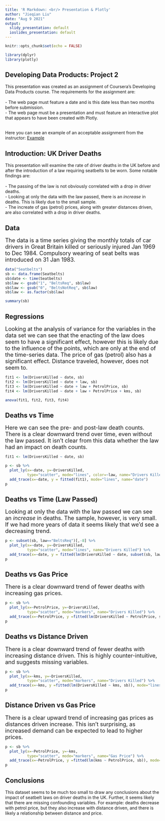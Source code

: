 ---
title: 'R Markdown: <br/> Presentation & Plotly'
author: "Jieqian Liu"
date: "Aug 9 2021"
output:
  slidy_presentation: default
  ioslides_presentation: default
---

```{r setup, include=FALSE}
knitr::opts_chunk$set(echo = FALSE)

library(dplyr)
library(plotly)
```

## Developing Data Products: Project 2

This presentation was created as an assignment of Coursera's Developing Data Products course. The requirements for the assignment are: <br/> <br/>
- The web page must feature a date and is this date less than two months before submission. <br />
- The web page must be a presentation and must feature an interactive plot that appears to have been created with Plotly. <br/><br/>

Here you can see an example of an acceptable assignment from the instructor: [Example](http://seankross.neocities.org/week3.html)

## Introduction: UK Driver Deaths

This presentation will examine the rate of driver deaths in the UK before and after the introduction of a law requiring seatbelts to be worn. Some notable findings are:<br/><br/>
- The passing of the law is not obviously correlated with a drop in driver deaths. <br/>
- Looking at only the data with the law passed, there is an *increase* in deaths. This is likely due to the small sample. <br/>
- The increate of gas (petrol) prices, along with greater distances driven, are also correlated with a drop in driver deaths.

## Data

<font size="4">The data is a time series giving the monthly totals of car drivers in Great Britain killed or seriously injured Jan 1969 to Dec 1984. Compulsory wearing of seat belts was introduced on 31 Jan 1983.</font>

```{r}
data("Seatbelts")
sb <- data.frame(Seatbelts)
sb$date <- time(Seatbelts)
sb$law <- gsub("1", "BeltsReq", sb$law)
sb$law <- gsub("0", "BeltsNotReq", sb$law)
sb$law <- as.factor(sb$law)
```

```{r, echo=F}
summary(sb)
```

## Regressions

<font size="4">Looking at the analysis of variance for the variables in the data set we can see that the enacting of the law does seem to have a significant effect, however this is likely due to the influence of the points, which are only at the end of the time-series data. The price of gas (petrol) also has a significant effect. Distance traveled, however, does not seem to.</font>

```{r}
fit1 <- lm(DriversKilled ~ date, sb)
fit2 <- lm(DriversKilled ~ date + law, sb)
fit3 <- lm(DriversKilled ~ date + law + PetrolPrice, sb)
fit4 <- lm(DriversKilled ~ date + law + PetrolPrice + kms, sb)
```

```{r, warning=F}
anova(fit1, fit2, fit3, fit4)
```

## Deaths vs Time

<font size="4">Here we can see the pre- and post-law death counts. There is a clear downward trend over time, even without the law passed. It isn't clear from this data whether the law had an impact on death counts.</font>

```{r}
fit1 <- lm(DriversKilled ~ date, sb)
```

```{r, warning=F}
p <- sb %>%
  plot_ly(x=~date, y=~DriversKilled,
          type="scatter", mode="lines", color=~law, name="Drivers Killed") %>% 
  add_trace(x=~date, y = fitted(fit1), mode="lines", name="date")
p
```

## Deaths vs Time (Law Passed)

<font size="4">Looking at only the data with the law passed we can see an *increase* in deaths. The sample, however, is very small. If we had more years of data it seems likely that we'd see a decreasing trend.</font>


```{r, warning=F}
p <- subset(sb, law=="BeltsReq")[,-8] %>%
  plot_ly(x=~date, y=~DriversKilled,
          type="scatter", mode="lines", name="Drivers Killed") %>% 
  add_trace(x=~date, y = fitted(lm(DriversKilled ~ date, subset(sb, law=="BeltsReq")[,-8])), mode="lines", name="Trend")
p
```

## Deaths vs Gas Price

<font size="4">There is a clear downward trend of fewer deaths with increasing gas prices.</font>

```{r, warning=F}
p <- sb %>%
  plot_ly(x=~PetrolPrice, y=~DriversKilled,
          type="scatter", mode="markers", name="Drivers Killed") %>% 
  add_trace(x=~PetrolPrice, y =fitted(lm(DriversKilled ~ PetrolPrice, sb)), mode="lines", name="Trend")
p
```

## Deaths vs Distance Driven

<font size="4">There is a clear downward trend of fewer deaths with increasing distance driven. This is highly counter-intuitive, and suggests missing variables.</font>

```{r, warning=F}
p <- sb %>%
  plot_ly(x=~kms, y=~DriversKilled,
          type="scatter", mode="markers", name="Drivers Killed") %>% 
  add_trace(x=~kms, y =fitted(lm(DriversKilled ~ kms, sb)), mode="lines", name="Trend")
p
```

## Distance Driven vs Gas Price

<font size="4">There is a clear upward trend of increasing gas prices as distances driven increase. This isn't surprising, as increased demand can be expected to lead to higher prices.</font>

```{r, warning=F}
p <- sb %>%
  plot_ly(x=~PetrolPrice, y=~kms,
          type="scatter", mode="markers", name="Gas Price") %>% 
  add_trace(x=~PetrolPrice, y =fitted(lm(kms ~ PetrolPrice, sb)), mode="lines", name="Trend")
p
```

## Conclusions

This dataset seems to be much too small to draw any conclusions about the impact of seatbelt laws on driver deaths in the UK. Further, it seems likely that there are missing confounding variables. For example: deaths decrease with petrol price, but they also increase with distance driven, and there is likely a relationship between distance and price.